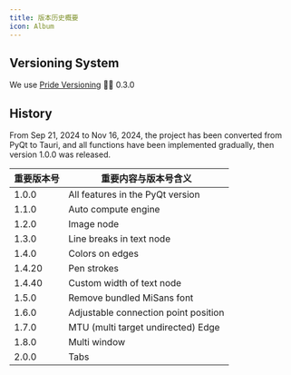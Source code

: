 ```yaml
---
title: 版本历史概要
icon: Album
---
```


## Versioning System

We use [Pride Versioning](https://pridever.org) 🏳️‍🌈 0.3.0

## History

From Sep 21, 2024 to Nov 16, 2024, the project has been converted from PyQt to Tauri, and all functions have been implemented gradually, then version 1.0.0 was released.

| 重要版本号 | 重要内容与版本号含义                 |
| ---------- | ------------------------------------ |
| 1.0.0      | All features in the PyQt version     |
| 1.1.0      | Auto compute engine                  |
| 1.2.0      | Image node                           |
| 1.3.0      | Line breaks in text node             |
| 1.4.0      | Colors on edges                      |
| 1.4.20     | Pen strokes                          |
| 1.4.40     | Custom width of text node            |
| 1.5.0      | Remove bundled MiSans font           |
| 1.6.0      | Adjustable connection point position |
| 1.7.0      | MTU (multi target undirected) Edge   |
| 1.8.0      | Multi window                         |
| 2.0.0      | Tabs                                 |
